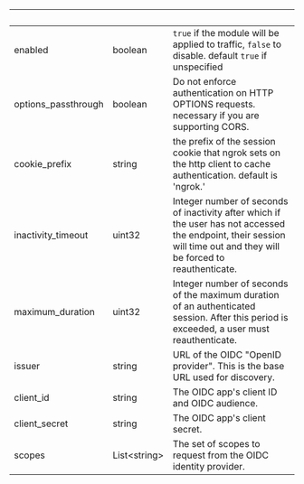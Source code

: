 
| &nbsp;              | &nbsp;             | &nbsp;                                                                                                                                                                |
| ------------------- | ------------------ | --------------------------------------------------------------------------------------------------------------------------------------------------------------------- |
| enabled             | boolean            | `true` if the module will be applied to traffic, `false` to disable. default `true` if unspecified                                                                    |
| options_passthrough | boolean            | Do not enforce authentication on HTTP OPTIONS requests. necessary if you are supporting CORS.                                                                         |
| cookie_prefix       | string             | the prefix of the session cookie that ngrok sets on the http client to cache authentication. default is 'ngrok.'                                                      |
| inactivity_timeout  | uint32             | Integer number of seconds of inactivity after which if the user has not accessed the endpoint, their session will time out and they will be forced to reauthenticate. |
| maximum_duration    | uint32             | Integer number of seconds of the maximum duration of an authenticated session. After this period is exceeded, a user must reauthenticate.                             |
| issuer              | string             | URL of the OIDC "OpenID provider". This is the base URL used for discovery.                                                                                           |
| client_id           | string             | The OIDC app's client ID and OIDC audience.                                                                                                                           |
| client_secret       | string             | The OIDC app's client secret.                                                                                                                                         |
| scopes              | List&lt;string&gt; | The set of scopes to request from the OIDC identity provider.                                                                                                         |
